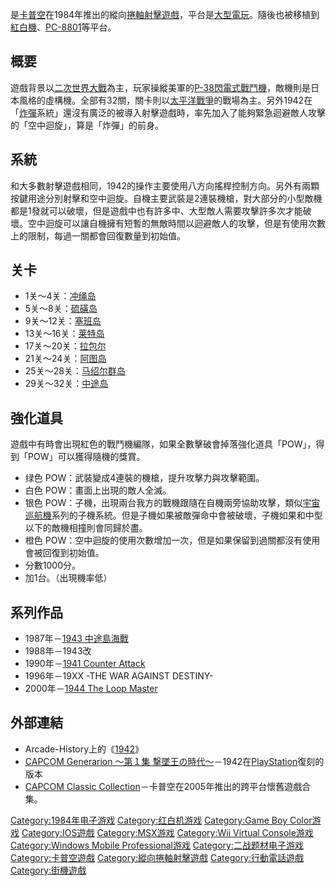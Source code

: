 {{NoteTA
| G1 =Games
}}

{{Infobox VG
| title= 1942
| japanese = 1942
| image= File:1942 Capcom Logo.svg
| caption=
| developer= [[卡普空|卡普空]]
| publisher= 卡普空
| designer= [[岡本吉起|岡本吉起]]
| series= 1942系列
| engine=
| released= '''大型電玩'''{{Vgrelease|JP|1984年}}'''紅白機'''{{Vgrelease|JP|1985年}}'''PlayStation'''{{Vgrelease|JP|1998年}}'''PlayStation 2'''、'''Xbox'''、'''PlayStation Portable'''{{Vgrelease|JP|2005年}}
| genre = [[捲軸射擊遊戲|捲軸射擊]]
| modes= [[单人电子游戏|单人]]、[[多人电子游戏|多人]]
| platforms= [[大型電玩|大型電玩]]、[[紅白機|紅白機]]、[[PlayStation_(遊戲機)|PlayStation]]、[[PlayStation_2|PlayStation 2]]、[[Xbox_(遊戲機)|Xbox]]、[[PlayStation_Portable|PlayStation Portable]]
}}

{{vgname|1942}}是[[卡普空|卡普空]]在1984年推出的縱向[[捲軸射擊遊戲|捲軸射擊遊戲]]，平台是[[大型電玩|大型電玩]]。隨後也被移植到[[紅白機|紅白機]]、[[PC-8801|PC-8801]]等平台。

== 概要 ==
遊戲背景以[[二次世界大戰|二次世界大戰]]為主，玩家操縱美軍的[[P-38閃電式戰鬥機|P-38閃電式戰鬥機]]，敵機則是日本風格的虛構機。全部有32關，關卡則以[[太平洋戰爭|太平洋戰爭]]的戰場為主。另外1942在「[[炸彈|炸彈]]系統」還沒有廣泛的被導入射擊遊戲時，率先加入了能夠緊急迴避敵人攻擊的「空中迴旋」，算是「炸彈」的前身。

== 系統 ==
和大多數射擊遊戲相同，1942的操作主要使用八方向搖桿控制方向。另外有兩顆按鍵用途分別射擊和空中迴旋。自機主要武裝是2連裝機槍，對大部分的小型敵機都是1發就可以破壞，但是遊戲中也有許多中、大型敵人需要攻擊許多次才能破壞。空中迴旋可以讓自機擁有短暫的無敵時間以迴避敵人的攻擊，但是有使用次數上的限制，每過一關都會回復數量到初始值。

== 关卡 ==
* 1关～4关：[[冲绳岛|冲绳岛]]
* 5关～8关：[[硫磺岛|硫磺岛]]
* 9关～12关：[[塞班岛|塞班岛]]
* 13关～16关：[[莱特岛|莱特岛]]
* 17关～20关：[[拉包尔|拉包尔]]
* 21关～24关：[[阿图岛|阿图岛]]
* 25关～28关：[[马绍尔群岛|马绍尔群岛]]
* 29关～32关：[[中途岛|中途岛]]

== 強化道具 ==
遊戲中有時會出現紅色的戰鬥機編隊，如果全數擊破會掉落強化道具「POW」，得到「POW」可以獲得隨機的獎賞。
* 绿色 POW：武裝變成4連裝的機槍，提升攻擊力與攻擊範圍。
* 白色 POW：畫面上出現的敵人全滅。
* 银色 POW：子機，出現兩台我方的戰機跟隨在自機兩旁協助攻擊，類似[[宇宙巡航機|宇宙巡航機]]系列的子機系統。但是子機如果被敵彈命中會被破壞，子機如果和中型以下的敵機相撞則會同歸於盡。
* 橙色 POW：空中迴旋的使用次數增加一次，但是如果保留到過關都沒有使用會被回復到初始值。
* 分數1000分。
* 加1台。（出現機率低）

== 系列作品 ==
* 1987年－[[1943_中途島海戰|1943 中途島海戰]]
* 1988年－1943改
* 1990年－[[1941_Counter_Attack|1941 Counter Attack]]
* 1996年－19XX -THE WAR AGAINST DESTINY-
* 2000年－[[1944_征服世界|1944 The Loop Master]]

== 外部連結 ==
* Arcade-History上的《[http://www.arcade-history.com/index.php?page=detail&id=6 1942]{{Wayback|url=http://www.arcade-history.com/index.php?page=detail&id=6 |date=20160330130459 }}》{{en icon}}
* [https://web.archive.org/web/20080514022555/http://www.capcom.co.jp/newproducts/consumer/generation/generation.html CAPCOM Generarion ～第１集 撃墜王の時代～]－1942在[[PlayStation_(遊戲機)|PlayStation]]復刻的版本{{ja icon}}
* [https://web.archive.org/web/20080405135503/http://www.capcom.co.jp/ccc/ CAPCOM Classic Collection]－卡普空在2005年推出的跨平台懷舊遊戲合集。{{ja icon}}

{{卡普空系列}}

{{DEFAULTSORT:1942}}
[[Category:1984年电子游戏|Category:1984年电子游戏]]
[[Category:红白机游戏|Category:红白机游戏]]
[[Category:Game_Boy_Color游戏|Category:Game Boy Color游戏]]
[[Category:IOS遊戲|Category:IOS遊戲]]
[[Category:MSX游戏|Category:MSX游戏]]
[[Category:Wii_Virtual_Console游戏|Category:Wii Virtual Console游戏]]
[[Category:Windows_Mobile_Professional游戏|Category:Windows Mobile Professional游戏]]
[[Category:二战题材电子游戏|Category:二战题材电子游戏]]
[[Category:卡普空遊戲|Category:卡普空遊戲]]
[[Category:縱向捲軸射擊遊戲|Category:縱向捲軸射擊遊戲]]
[[Category:行動電話遊戲|Category:行動電話遊戲]]
[[Category:街機遊戲|Category:街機遊戲]]
